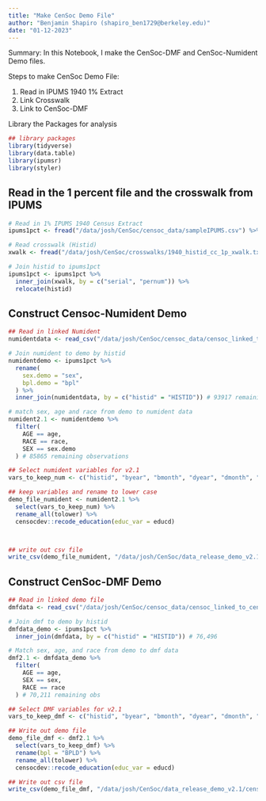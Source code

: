 ```yaml
---
title: "Make CenSoc Demo File"
author: "Benjamin Shapiro (shapiro_ben1729@berkeley.edu)"
date: "01-12-2023"
---
```


Summary: In this Notebook, I make the CenSoc-DMF and CenSoc-Numident Demo files. 

Steps to make CenSoc Demo File:

(1) Read in IPUMS 1940 1% Extract
(2) Link Crosswalk 
(2) Link to CenSoc-DMF 

Library the Packages for analysis 
```r
## library packages
library(tidyverse)
library(data.table)
library(ipumsr)
library(styler)
```

## Read in the 1 percent file and the crosswalk from IPUMS
```r
# Read in 1% IPUMS 1940 Census Extract
ipums1pct <- fread("/data/josh/CenSoc/censoc_data/sampleIPUMS.csv") %>% rename_all(tolower)

# Read crosswalk (Histid)
xwalk <- fread("/data/josh/CenSoc/crosswalks/1940_histid_cc_1p_xwalk.txt")

# Join histid to ipums1pct
ipums1pct <- ipums1pct %>%
  inner_join(xwalk, by = c("serial", "pernum")) %>%
  relocate(histid)
```

## Construct Censoc-Numident Demo
```r
## Read in linked Numident 
numidentdata <- read_csv("/data/josh/CenSoc/censoc_data/censoc_linked_to_census/v2.1/censoc_numident_v2.1_linked.csv")

# Join numident to demo by histid
numidentdemo <- ipums1pct %>%
  rename(
    sex.demo = "sex",
    bpl.demo = "bpl"
  ) %>%
  inner_join(numidentdata, by = c("histid" = "HISTID")) # 93917 remaining observations

# match sex, age and race from demo to numident data
numident2.1 <- numidentdemo %>%
  filter(
    AGE == age, 
    RACE == race,
    SEX == sex.demo
  ) # 85865 remaining observations

## Select numident variables for v2.1
vars_to_keep_num <- c("histid", "byear", "bmonth", "dyear", "dmonth", "death_age", "race_first", "race_first_cyear", "race_last", "bpl_string", "zip_residence", "socstate", "socstate_string", "age_first_application", "link_abe_exact_conservative", "weight", "weight_conservative", "PERWT", "AGE", "SEX", "bpl", "MBPL", "FBPL", "EDUCD", "EMPSTATD", "HISPAN", "INCNONWG", "INCWAGE", "MARST", "NATIVITY", "OCC", "OCCSCORE", "OWNERSHP", "PERNUM", "RACE", "RENT", "SERIAL", "STATEFIP", "URBAN")

## keep variables and rename to lower case 
demo_file_numident <- numident2.1 %>%
  select(vars_to_keep_num) %>% 
  rename_all(tolower) %>% 
  censocdev::recode_education(educ_var = educd) 



## write out csv file 
write_csv(demo_file_numident, "/data/josh/CenSoc/data_release_demo_v2.1/censoc_numident_demo_v2.1.csv")


```

## Construct CenSoc-DMF Demo
```r
## Read in linked demo file 
dmfdata <- read_csv("/data/josh/CenSoc/censoc_data/censoc_linked_to_census/v2.1/censoc_dmf_v2.1_linked.csv")

# Join dmf to demo by histid
dmfdata_demo <- ipums1pct %>%
  inner_join(dmfdata, by = c("histid" = "HISTID")) # 76,496

# Match sex, age, and race from demo to dmf data
dmf2.1 <- dmfdata_demo %>%
  filter(
    AGE == age,
    SEX == sex,
    RACE == race
  ) # 70,211 remaining obs

## Select DMF variables for v2.1
vars_to_keep_dmf <- c("histid", "byear", "bmonth", "dyear", "dmonth", "death_age", "link_abe_exact_conservative", "weight", "weight_conservative", "PERWT", "AGE", "SEX", "BPLD", "MBPL", "FBPL", "EDUCD", "EMPSTATD", "HISPAN", "INCNONWG", "INCWAGE", "MARST", "NATIVITY", "OCC", "OCCSCORE", "OWNERSHP", "PERNUM", "RACE", "RENT", "SERIAL", "STATEFIP", "URBAN")

## Write out demo file 
demo_file_dmf <- dmf2.1 %>%
  select(vars_to_keep_dmf) %>%
  rename(bpl = "BPLD") %>%
  rename_all(tolower) %>% 
  censocdev::recode_education(educ_var = educd) 

## Write out csv file 
write_csv(demo_file_dmf, "/data/josh/CenSoc/data_release_demo_v2.1/censoc_dmf_demo_v2.1.csv")
```

